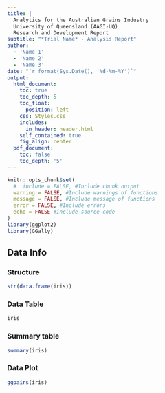 ```yaml
---
title: |
  Analytics for the Australian Grains Industry  
  University of Queensland (AAGI-UQ)  
  Research and Development Report
subtitle: "*Trial Name* - Analysis Report"
author: 
  - 'Name 1'
  - 'Name 2'
  - 'Name 3'
date: "`r format(Sys.Date(), '%d-%m-%Y')`"
output:
  html_document:
    toc: true
    toc_depth: 5
    toc_float:
      position: left
    css: Styles.css
    includes: 
      in_header: header.html
    self_contained: true
    fig_align: center
  pdf_document:
    toc: false
    toc_depth: '5'
---
```


```r
knitr::opts_chunk$set(
  #  include = FALSE, #Include chunk output
  warning = FALSE, #Include warnings of functions
  message = FALSE, #Include message of functions
  error = FALSE, #Include errors
  echo = FALSE #include source code
)
library(ggplot2)
library(GGally)
```

## Data Info {.tabset .tabset-pills}

### Structure

```r
str(data.frame(iris))
```

### Data Table

```r
iris
```

### Summary table

```r
summary(iris)
```

### Data Plot

```r
ggpairs(iris)
```

